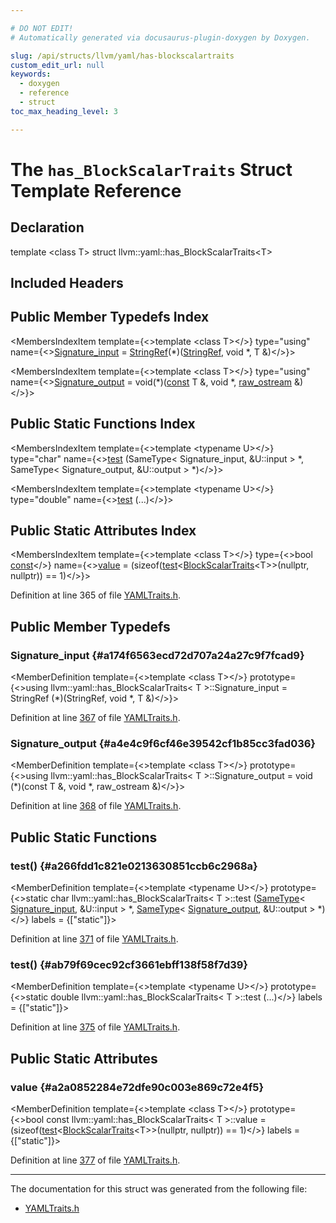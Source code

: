 ```yaml
---

# DO NOT EDIT!
# Automatically generated via docusaurus-plugin-doxygen by Doxygen.

slug: /api/structs/llvm/yaml/has-blockscalartraits
custom_edit_url: null
keywords:
  - doxygen
  - reference
  - struct
toc_max_heading_level: 3

---
```





# The `has_BlockScalarTraits` Struct Template Reference

<DoxygenPage pluginConfig={pluginConfig}>



## Declaration

<CodeBlock>template &lt;class T&gt;
struct llvm::yaml::has_BlockScalarTraits&lt;T&gt;</CodeBlock>

## Included Headers

<IncludesList>
<IncludesListItem
  filePath="llvm/Support/YAMLTraits.h"
  permalink="/docs/api/files/include/include/llvm/include/llvm/support/yamltraits-h"
  isLocal="true" />
</IncludesList>

## Public Member Typedefs Index

<MembersIndex>

<MembersIndexItem
  template={<>template &lt;class T&gt;</>}
  type="using"
  name={<><a href="#a174f6563ecd72d707a24a27c9f7fcad9">Signature&#95;input</a> = <a href="/docs/api/classes/llvm/stringref">StringRef</a>(&#42;)(<a href="/docs/api/classes/llvm/stringref">StringRef</a>, void &#42;, T &amp;)</>}>
</MembersIndexItem>

<MembersIndexItem
  template={<>template &lt;class T&gt;</>}
  type="using"
  name={<><a href="#a4e4c9f6cf46e39542cf1b85cc3fad036">Signature&#95;output</a> = void(&#42;)(<a href="/docs/api/files/lib/lib/target/lib/target/aarch64/aarch64promoteconstant-cpp/#a90f8350fecae261c25be85d38b451bff">const</a> T &amp;, void &#42;, <a href="/docs/api/classes/llvm/raw-ostream">raw&#95;ostream</a> &amp;)</>}>
</MembersIndexItem>

</MembersIndex>

## Public Static Functions Index

<MembersIndex>

<MembersIndexItem
  template={<>template &lt;typename U&gt;</>}
  type="char"
  name={<><a href="#a266fdd1c821e0213630851ccb6c2968a">test</a> (SameType&lt; Signature&#95;input, &amp;U::input &gt; &#42;, SameType&lt; Signature&#95;output, &amp;U::output &gt; &#42;)</>}>
</MembersIndexItem>

<MembersIndexItem
  template={<>template &lt;typename U&gt;</>}
  type="double"
  name={<><a href="#ab79f69cec92cf3661ebff138f58f7d39">test</a> (...)</>}>
</MembersIndexItem>

</MembersIndex>

## Public Static Attributes Index

<MembersIndex>

<MembersIndexItem
  template={<>template &lt;class T&gt;</>}
  type={<>bool <a href="/docs/api/files/lib/lib/target/lib/target/aarch64/aarch64promoteconstant-cpp/#a90f8350fecae261c25be85d38b451bff">const</a></>}
  name={<><a href="#a2a0852284e72dfe90c003e869c72e4f5">value</a> =
      (sizeof(<a href="#a266fdd1c821e0213630851ccb6c2968a">test</a>&lt;<a href="/docs/api/structs/llvm/yaml/blockscalartraits">BlockScalarTraits</a>&lt;T&gt;&gt;(nullptr, nullptr)) == 1)</>}>
</MembersIndexItem>

</MembersIndex>


Definition at line 365 of file <a href="/docs/api/files/include/include/llvm/include/llvm/support/yamltraits-h">YAMLTraits.h</a>.

<SectionDefinition>

## Public Member Typedefs

### Signature&#95;input {#a174f6563ecd72d707a24a27c9f7fcad9}

<MemberDefinition
  template={<>template &lt;class T&gt;</>}
  prototype={<>using llvm::yaml::has&#95;BlockScalarTraits&lt; T &gt;::Signature&#95;input =  StringRef (&#42;)(StringRef, void &#42;, T &amp;)</>}>

Definition at line <a href="/docs/api/files/include/include/llvm/include/llvm/support/yamltraits-h/#l00367">367</a> of file <a href="/docs/api/files/include/include/llvm/include/llvm/support/yamltraits-h">YAMLTraits.h</a>.
</MemberDefinition>

### Signature&#95;output {#a4e4c9f6cf46e39542cf1b85cc3fad036}

<MemberDefinition
  template={<>template &lt;class T&gt;</>}
  prototype={<>using llvm::yaml::has&#95;BlockScalarTraits&lt; T &gt;::Signature&#95;output =  void (&#42;)(const T &amp;, void &#42;, raw&#95;ostream &amp;)</>}>

Definition at line <a href="/docs/api/files/include/include/llvm/include/llvm/support/yamltraits-h/#l00368">368</a> of file <a href="/docs/api/files/include/include/llvm/include/llvm/support/yamltraits-h">YAMLTraits.h</a>.
</MemberDefinition>

</SectionDefinition>

<SectionDefinition>

## Public Static Functions

### test() {#a266fdd1c821e0213630851ccb6c2968a}

<MemberDefinition
  template={<>template &lt;typename U&gt;</>}
  prototype={<>static char llvm::yaml::has&#95;BlockScalarTraits&lt; T &gt;::test (<a href="/docs/api/structs/llvm/sametype">SameType</a>&lt; <a href="#a174f6563ecd72d707a24a27c9f7fcad9">Signature&#95;input</a>, &amp;U::input &gt; &#42;, <a href="/docs/api/structs/llvm/sametype">SameType</a>&lt; <a href="#a4e4c9f6cf46e39542cf1b85cc3fad036">Signature&#95;output</a>, &amp;U::output &gt; &#42;)</>}
  labels = {["static"]}>

Definition at line <a href="/docs/api/files/include/include/llvm/include/llvm/support/yamltraits-h/#l00371">371</a> of file <a href="/docs/api/files/include/include/llvm/include/llvm/support/yamltraits-h">YAMLTraits.h</a>.
</MemberDefinition>

### test() {#ab79f69cec92cf3661ebff138f58f7d39}

<MemberDefinition
  template={<>template &lt;typename U&gt;</>}
  prototype={<>static double llvm::yaml::has&#95;BlockScalarTraits&lt; T &gt;::test (...)</>}
  labels = {["static"]}>

Definition at line <a href="/docs/api/files/include/include/llvm/include/llvm/support/yamltraits-h/#l00375">375</a> of file <a href="/docs/api/files/include/include/llvm/include/llvm/support/yamltraits-h">YAMLTraits.h</a>.
</MemberDefinition>

</SectionDefinition>

<SectionDefinition>

## Public Static Attributes

### value {#a2a0852284e72dfe90c003e869c72e4f5}

<MemberDefinition
  template={<>template &lt;class T&gt;</>}
  prototype={<>bool const llvm::yaml::has&#95;BlockScalarTraits&lt; T &gt;::value =
      (sizeof(<a href="#a266fdd1c821e0213630851ccb6c2968a">test</a>&lt;<a href="/docs/api/structs/llvm/yaml/blockscalartraits">BlockScalarTraits</a>&lt;T&gt;&gt;(nullptr, nullptr)) == 1)</>}
  labels = {["static"]}>

Definition at line <a href="/docs/api/files/include/include/llvm/include/llvm/support/yamltraits-h/#l00377">377</a> of file <a href="/docs/api/files/include/include/llvm/include/llvm/support/yamltraits-h">YAMLTraits.h</a>.
</MemberDefinition>

</SectionDefinition>

<hr/>

The documentation for this struct was generated from the following file:

<ul>
<li><a href="/docs/api/files/include/include/llvm/include/llvm/support/yamltraits-h">YAMLTraits.h</a></li>
</ul>

</DoxygenPage>
